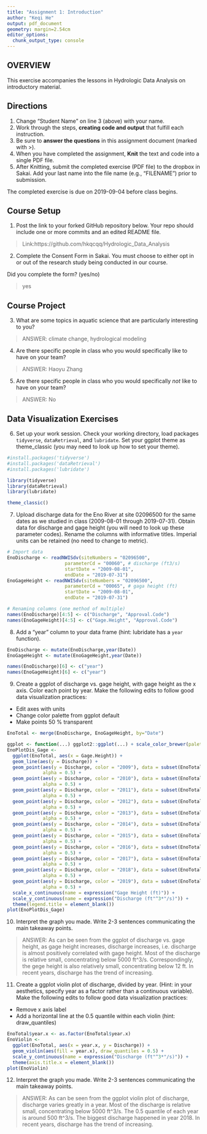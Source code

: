 ```yaml
---
title: "Assignment 1: Introduction"
author: "Keqi He"
output: pdf_document
geometry: margin=2.54cm
editor_options: 
  chunk_output_type: console
---
```


## OVERVIEW

This exercise accompanies the lessons in Hydrologic Data Analysis on introductory material. 

## Directions
1. Change "Student Name" on line 3 (above) with your name.
3. Work through the steps, **creating code and output** that fulfill each instruction.
4. Be sure to **answer the questions** in this assignment document (marked with >).
6. When you have completed the assignment, **Knit** the text and code into a single PDF file.
8. After Knitting, submit the completed exercise (PDF file) to the dropbox in Sakai. Add your last name into the file name (e.g., "FILENAME") prior to submission.

The completed exercise is due on 2019-09-04 before class begins.

## Course Setup
1. Post the link to your forked GitHub repository below. Your repo should include one or more commits and an edited README file.  

>  Link:https://github.com/hkqcqq/Hydrologic_Data_Analysis

2. Complete the Consent Form in Sakai. You must choose to either opt in or out of the research study being conducted in our course.

Did you complete the form? (yes/no)

> yes

## Course Project

3. What are some topics in aquatic science that are particularly interesting to you?

> ANSWER: climate change, hydrological modeling

4. Are there specific people in class who you would specifically like to have on your team?

> ANSWER: Haoyu Zhang

5. Are there specific people in class who you would specifically *not* like to have on your team?

> ANSWER: No

## Data Visualization Exercises

6. Set up your work session. Check your working directory, load packages `tidyverse`,  `dataRetrieval`, and `lubridate`. Set your ggplot theme as theme_classic (you may need to look up how to set your theme).

```r
#install.packages('tidyverse')
#install.packages('dataRetrieval')
#install.packages('lubridate')

library(tidyverse)
library(dataRetrieval)
library(lubridate)

theme_classic()
```

7. Upload discharge data for the Eno River at site 02096500 for the same dates as we studied in class (2009-08-01 through 2019-07-31). Obtain data for discharge and gage height (you will need to look up these parameter codes). Rename the columns with informative titles. Imperial units can be retained (no need to change to metric).

```r
# Import data
EnoDischarge <- readNWISdv(siteNumbers = "02096500",
                     parameterCd = "00060", # discharge (ft3/s)
                     startDate = "2009-08-01",
                     endDate = "2019-07-31")
EnoGageHeight <- readNWISdv(siteNumbers = "02096500",
                     parameterCd = "00065", # gaga height (ft)
                     startDate = "2009-08-01",
                     endDate = "2019-07-31")                     

# Renaming columns (one method of multiple)
names(EnoDischarge)[4:5] <- c("Discharge", "Approval.Code")
names(EnoGageHeight)[4:5] <- c("Gage.Height", "Approval.Code")
```

8. Add a "year" column to your data frame (hint: lubridate has a `year` function).

```r
EnoDischarge <- mutate(EnoDischarge,year(Date))
EnoGageHeight <- mutate(EnoGageHeight,year(Date))

names(EnoDischarge)[6] <- c("year")
names(EnoGageHeight)[6] <- c("year")
```

9. Create a ggplot of discharge vs. gage height, with gage height as the x axis. Color each point by year. Make the following edits to follow good data visualization practices: 

* Edit axes with units
* Change color palette from ggplot default
* Make points 50 % transparent

```r
EnoTotal <- merge(EnoDischarge, EnoGageHeight, by="Date")

ggplot <- function(...) ggplot2::ggplot(...) + scale_color_brewer(palette="Spectral")
EnoPlotDis_Gage <-
  ggplot(EnoTotal, aes(x = Gage.Height)) +
  geom_line(aes(y = Discharge)) +
  geom_point(aes(y = Discharge, color = "2009"), data = subset(EnoTotal, year.x == "2009"), 
             alpha = 0.5) +
  geom_point(aes(y = Discharge, color = "2010"), data = subset(EnoTotal, year.x == "2010"), 
             alpha = 0.5) +
  geom_point(aes(y = Discharge, color = "2011"), data = subset(EnoTotal, year.x == "2011"), 
             alpha = 0.5) +
  geom_point(aes(y = Discharge, color = "2012"), data = subset(EnoTotal, year.x == "2012"), 
             alpha = 0.5) +
  geom_point(aes(y = Discharge, color = "2013"), data = subset(EnoTotal, year.x == "2013"), 
             alpha = 0.5) +
  geom_point(aes(y = Discharge, color = "2014"), data = subset(EnoTotal, year.x == "2014"), 
             alpha = 0.5) +
  geom_point(aes(y = Discharge, color = "2015"), data = subset(EnoTotal, year.x == "2015"), 
             alpha = 0.5) +
  geom_point(aes(y = Discharge, color = "2016"), data = subset(EnoTotal, year.x == "2016"), 
             alpha = 0.5) +
  geom_point(aes(y = Discharge, color = "2017"), data = subset(EnoTotal, year.x == "2017"), 
             alpha = 0.5) +
  geom_point(aes(y = Discharge, color = "2018"), data = subset(EnoTotal, year.x == "2018"), 
             alpha = 0.5) +
  geom_point(aes(y = Discharge, color = "2019"), data = subset(EnoTotal, year.x == "2019"), 
             alpha = 0.5) +
  scale_x_continuous(name = expression("Gage Height (ft)")) +
  scale_y_continuous(name = expression("Discharge (ft"^3*"/s)")) +
  theme(legend.title = element_blank())
plot(EnoPlotDis_Gage)
```

10. Interpret the graph you made. Write 2-3 sentences communicating the main takeaway points. 

> ANSWER: As can be seen from the ggplot of discharge vs. gage height, as gage height increases, discharge increases, i.e. discharge is almost positively correlated with gage height. Most of the discharge is relative small, concentrating below 5000 ft^3/s. Correspondingly, the gege height is also relatively small, concentrating below 12 ft. In recent years, discharge has the trend of increasing.

11. Create a ggplot violin plot of discharge, divided by year. (Hint: in your aesthetics, specify year as a factor rather than a continuous variable). Make the following edits to follow good data visualization practices: 

* Remove x axis label
* Add a horizontal line at the 0.5 quantile within each violin (hint: draw_quantiles)
```r
EnoTotal$year.x <- as.factor(EnoTotal$year.x)
EnoViolin <- 
  ggplot(EnoTotal, aes(x = year.x, y = Discharge)) + 
  geom_violin(aes(fill = year.x), draw_quantiles = 0.5) +
  scale_y_continuous(name = expression("Discharge (ft"^3*"/s)")) +
  theme(axis.title.x = element_blank())
plot(EnoViolin)
```

12. Interpret the graph you made. Write 2-3 sentences communicating the main takeaway points. 

> ANSWER: As can be seen from the ggplot violin plot of discharge, discharge varies greatly in a year.  Most of the discharge is relative small, concentrating below 5000 ft^3/s. The 0.5 quantile of each year is around 500 ft^3/s. The biggest discharge happened in year 2018. In recent years, discharge has the trend of increasing.
